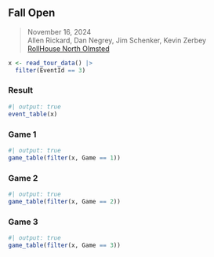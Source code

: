 ## Fall Open {#fall-open-2024}

> <i class="bi bi-calendar3"></i> November 16, 2024
<br><i class="bi bi-person-circle"></i> Allen Rickard, Dan Negrey, Jim Schenker, Kevin Zerbey
<br><i class="bi bi-geo-alt-fill"></i> [RollHouse North Olmsted](../locations#rollhouse-north-olmsted)

```r
x <- read_tour_data() |>
  filter(EventId == 3)
```

### Result {#fall-open-2024-result}

```r
#| output: true
event_table(x)
```

### Game 1 {#fall-open-2024-game-1}

```r
#| output: true
game_table(filter(x, Game == 1))
```

### Game 2 {#fall-open-2024-game-2}

```r
#| output: true
game_table(filter(x, Game == 2))
```

### Game 3 {#fall-open-2024-game-3}

```r
#| output: true
game_table(filter(x, Game == 3))
```
